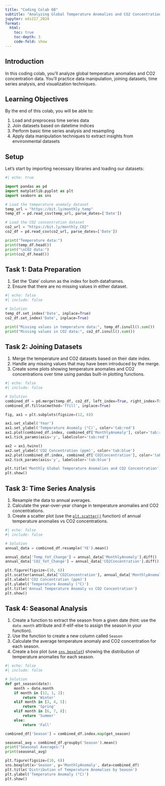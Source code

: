 ```yaml
---
title: "Coding Colab 6B"
subtitle: "Analyzing Global Temperature Anomalies and CO2 Concentrations"
jupyter: eds217_2024
format:
  html:
    toc: true
    toc-depth: 3
    code-fold: show
---
```


## Introduction

In this coding colab, you'll analyze global temperature anomalies and CO2 concentration data. You'll practice data manipulation, joining datasets, time series analysis, and visualization techniques.

## Learning Objectives

By the end of this colab, you will be able to:

1. Load and preprocess time series data
2. Join datasets based on datetime indices
3. Perform basic time series analysis and resampling
5. Apply data manipulation techniques to extract insights from environmental datasets

## Setup

Let's start by importing necessary libraries and loading our datasets:

```python
#| echo: true

import pandas as pd
import matplotlib.pyplot as plt
import seaborn as sns

# Load the temperature anomaly dataset
temp_url = "https://bit.ly/monthly_temp"
temp_df = pd.read_csv(temp_url, parse_dates=['Date'])

# Load the CO2 concentration dataset
co2_url = "https://bit.ly/monthly_CO2"
co2_df = pd.read_csv(co2_url, parse_dates=['Date'])

print("Temperature data:")
print(temp_df.head())
print("\nCO2 data:")
print(co2_df.head())
```

## Task 1: Data Preparation

1. Set the 'Date' column as the index for both dataframes.
2. Ensure that there are no missing values in either dataset.

```python
#| echo: false
#| include: false

# Solution
temp_df.set_index('Date', inplace=True)
co2_df.set_index('Date', inplace=True)

print("Missing values in temperature data:", temp_df.isnull().sum())
print("Missing values in CO2 data:", co2_df.isnull().sum())

```

## Task 2: Joining Datasets

1. Merge the temperature and CO2 datasets based on their date index.
2. Handle any missing values that may have been introduced by the merge.
3. Create some plots showing temperature anomalies and CO2 concentrations over time using pandas built-in plotting functions. 

```python
#| echo: false
#| include: false

# Solution
combined_df = pd.merge(temp_df, co2_df, left_index=True, right_index=True, how='outer')
combined_df.fillna(method='ffill', inplace=True)

fig, ax1 = plt.subplots(figsize=(12, 6))

ax1.set_xlabel('Year')
ax1.set_ylabel('Temperature Anomaly (°C)', color='tab:red')
ax1.plot(combined_df.index, combined_df['MonthlyAnomaly'], color='tab:red')
ax1.tick_params(axis='y', labelcolor='tab:red')

ax2 = ax1.twinx()
ax2.set_ylabel('CO2 Concentration (ppm)', color='tab:blue')
ax2.plot(combined_df.index, combined_df['CO2Concentration'], color='tab:blue')
ax2.tick_params(axis='y', labelcolor='tab:blue')

plt.title('Monthly Global Temperature Anomalies and CO2 Concentration')
plt.show()
```

## Task 3: Time Series Analysis

1. Resample the data to annual averages.
2. Calculate the year-over-year change in temperature anomalies and CO2 concentrations.
3. Create a scatter plot (use the [`plt.scatter()`](../cheatsheets/matplotlib.qmd) function) of annual temperature anomalies vs CO2 concentrations.

```python
#| echo: false
#| include: false

# Solution
annual_data = combined_df.resample('YE').mean()

annual_data['Temp_YoY_Change'] = annual_data['MonthlyAnomaly'].diff()
annual_data['CO2_YoY_Change'] = annual_data['CO2Concentration'].diff()

plt.figure(figsize=(10, 6))
plt.scatter(annual_data['CO2Concentration'], annual_data['MonthlyAnomaly'])
plt.xlabel('CO2 Concentration (ppm)')
plt.ylabel('Temperature Anomaly (°C)')
plt.title('Annual Temperature Anomaly vs CO2 Concentration')
plt.show()
```

## Task 4: Seasonal Analysis

1. Create a function to extract the season from a given date (hint: use the `date.month` attribute and if-elif-else to assign the season in your function).
2. Use the function to create a new column called `Season`
3. Calculate the average temperature anomaly and CO2 concentration for each season.
4. Create a box plot (use [`sns.boxplot`](../cheatsheets/seaborn.qmd)) showing the distribution of temperature anomalies for each season.


```python
#| echo: false
#| include: false

# Solution
def get_season(date):
    month = date.month
    if month in [12, 1, 2]:
        return 'Winter'
    elif month in [3, 4, 5]:
        return 'Spring'
    elif month in [6, 7, 8]:
        return 'Summer'
    else:
        return 'Fall'

combined_df['Season'] = combined_df.index.map(get_season)

seasonal_avg = combined_df.groupby('Season').mean()
print("Seasonal Averages:")
print(seasonal_avg)

plt.figure(figsize=(10, 6))
sns.boxplot(x='Season', y='MonthlyAnomaly', data=combined_df)
plt.title('Distribution of Temperature Anomalies by Season')
plt.ylabel('Temperature Anomaly (°C)')
plt.show()
```

